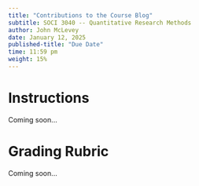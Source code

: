 ```yaml
---
title: "Contributions to the Course Blog"
subtitle: SOCI 3040 -- Quantitative Research Methods
author: John McLevey
date: January 12, 2025
published-title: "Due Date"
time: 11:59 pm
weight: 15%
---
```


# Instructions

Coming soon...

# Grading Rubric

Coming soon...